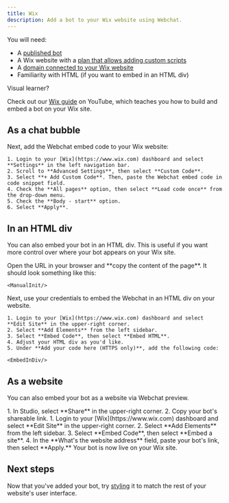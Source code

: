 ```yaml
---
title: Wix
description: Add a bot to your Wix website using Webchat.
---
```



<Info>
You will need:

* A [published bot](/learn/get-started/quick-start)
* A Wix website with a [plan that allows adding custom scripts](https://www.wix.com/plans)
* A [domain connected to your Wix website](https://support.wix.com/en/article/connecting-a-domain-to-the-wix-name-servers)
* Familiarity with HTML (if you want to embed in an HTML div)
</Info>

<Tip>
Visual learner?

Check out our [Wix guide](https://www.youtube.com/watch?v=rG7dguRDFIA\&t=1068s) on YouTube, which teaches you how to build and embed a bot on your Wix site.
</Tip>

## As a chat bubble

<Steps>
  <Step title="Get your embed code">
    <GetEmbedCode/>
  </Step>
  <Step title="Add to your Wix website">
    Next, add the Webchat embed code to your Wix website:

    1. Login to your [Wix](https://www.wix.com) dashboard and select **Settings** in the left navigation bar.
    2. Scroll to **Advanced Settings**, then select **Custom Code**.
    3. Select **+ Add Custom Code**. Then, paste the Webchat embed code in code snippet field.
    4. Check the **All pages** option, then select **Load code once** from the drop-down menu.
    5. Check the **Body - start** option.
    6. Select **Apply**.
  </Step>
</Steps>

## In an HTML div

You can also embed your bot in an HTML div. This is useful if you want more control over where your bot appears on your Wix site.

<Steps>

  <Step title="Get your Webchat initalization script">
    <GetInitScript/>
  </Step>

  <Step title="Copy the script URL">
    Open the URL in your browser and **copy the content of the page**. It should look something like this:

    <ManualInit/>
  </Step>

  <Step title="Add to your Wix site">
    Next, use your credentials to embed the Webchat in an HTML div on your website.

    1. Login to your [Wix](https://www.wix.com) dashboard and select **Edit Site** in the upper-right corner.
    2. Select **Add Elements** from the left sidebar.
    3. Select **Embed Code**, then select **Embed HTML**.
    4. Adjust your HTML div as you'd like.
    5. Under **Add your code here (HTTPS only)**, add the following code:

    <EmbedInDiv/>

  </Step>
</Steps>

## As a website

You can also embed your bot as a website via Webchat preview.

<Steps>
  <Step title="Get your shareable link">
    1. In Studio, select **Share** in the upper-right corner.
    2. Copy your bot's shareable link.
  </Step>
  <Step title="Add to your Wix website">
    1. Login to your [Wix](https://www.wix.com) dashboard and select **Edit Site** in the upper-right corner.
    2. Select **Add Elements** from the left sidebar.
    3. Select **Embed Code**, then select **Embed a site**.
    4. In the **What's the website address** field, paste your bot's link, then select **Apply.**
  </Step>
</Steps>

<Check>
Your bot is now live on your Wix site.
</Check>

## Next steps

Now that you've added your bot, try [styling](/webchat/get-started/configure-your-webchat) it to match the rest of your website's user interface.
